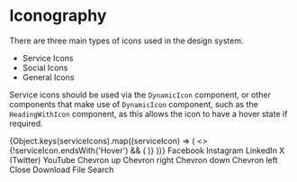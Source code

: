 
<Meta title="Documentation/Iconography" component={HeadingWithIcon} />

# Iconography

There are three main types of icons used in the design system.

- Service Icons
- Social Icons
- General Icons

Service icons should be used via the `DynamicIcon` component, or other components that make use of `DynamicIcon` component, such as the
`HeadingWithIcon` component, as this allows the icon to have a hover state if required.

<Canvas>
  <Story name="All Service Icons">
    <MaxWidthContainer>
      <Row>
        <Column small="full" medium="full" large="full">
          <Heading level={1} text="All Service Icons" />
        </Column>
        {Object.keys(serviceIcons).map((serviceIcon) => (
          <>
            {!serviceIcon.endsWith('Hover') && (
              <Column small="full" medium="full" large="one-half" key={serviceIcon}>
                <HeadingWithIcon level={3} text={serviceIcon} icon={serviceIcon} hasHover={true} />
              </Column>
            )}
          </>
        ))}
      </Row>
    </MaxWidthContainer>
  </Story>
</Canvas>

<Canvas>
  <Story name="Social Icons">
    <MaxWidthContainer>
      <Row>
        <Column small="full" medium="full" large="full">
          <Heading level={1} text="Social Icons" />
        </Column>
        <Column small="full" medium="full" large="one-half">
          <FacebookIcon colourFill="#000000" /> Facebook
        </Column>
        <Column small="full" medium="full" large="one-half">
          <InstagramIcon colourFill="#000000" /> Instagram
        </Column>
        <Column small="full" medium="full" large="one-half">
          <LinkedInIcon colourFill="#000000" /> LinkedIn
        </Column>
        <Column small="full" medium="full" large="one-half">
          <TwitterIcon colourFill="#000000" /> X (Twitter)
        </Column>
        <Column small="full" medium="full" large="one-half">
          <YouTubeIcon colourFill="#000000" /> YouTube
        </Column>
      </Row>
    </MaxWidthContainer>
  </Story>
</Canvas>

<Canvas>
  <Story name="General Icons">
    <MaxWidthContainer>
      <Row>
        <Column small="full" medium="full" large="full">
          <Heading level={1} text="General Icons" />
        </Column>
        <Column small="full" medium="full" large="one-half">
          <ChevronIcon colourFill="#000000" direction="up" /> Chevron up
        </Column>
        <Column small="full" medium="full" large="one-half">
          <ChevronIcon colourFill="#000000" direction="right" /> Chevron right
        </Column>
        <Column small="full" medium="full" large="one-half">
          <ChevronIcon colourFill="#000000" direction="down" /> Chevron down
        </Column>
        <Column small="full" medium="full" large="one-half">
          <ChevronIcon colourFill="#000000" direction="left" /> Chevron left
        </Column>
        <Column small="full" medium="full" large="one-half">
          <CloseIcon colourFill="#000000" /> Close
        </Column>
        <Column small="full" medium="full" large="one-half">
          <DownloadFileIcon colourFill="#000000" /> Download File
        </Column>
        <Column small="full" medium="full" large="one-half">
          <SearchIcon colourFill="#000000" /> Search
        </Column>
      </Row>
    </MaxWidthContainer>
  </Story>
</Canvas>
